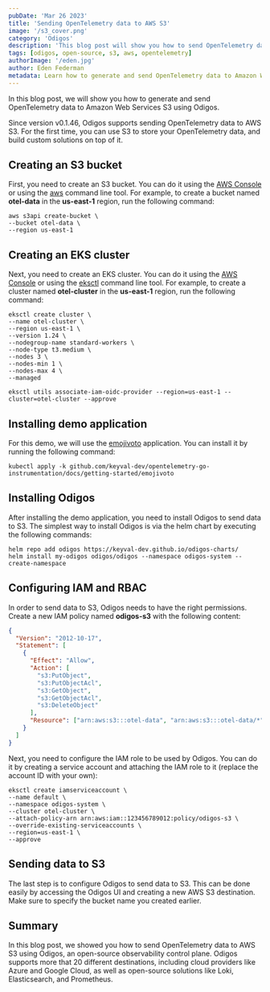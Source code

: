 ```yaml
---
pubDate: 'Mar 26 2023'
title: 'Sending OpenTelemetry data to AWS S3'
image: '/s3_cover.png'
category: 'Odigos'
description: 'This blog post will show you how to send OpenTelemetry data to Amazon Web Services S3'
tags: [odigos, open-source, s3, aws, opentelemetry]
authorImage: '/eden.jpg'
author: Eden Federman
metadata: Learn how to generate and send OpenTelemetry data to Amazon Web Services S3 using Odigos, improving your data storage and analysis capabilities.
---
```


In this blog post, we will show you how to generate and send OpenTelemetry data to Amazon Web Services S3 using Odigos.

Since version v0.1.46, Odigos supports sending OpenTelemetry data to AWS S3. For the first time, you can use S3 to store your OpenTelemetry data, and build custom solutions on top of it.

## Creating an S3 bucket

First, you need to create an S3 bucket. You can do it using the [AWS Console](https://console.aws.amazon.com/s3) or using the [aws](https://docs.aws.amazon.com/cli/latest/userguide/cli-chap-welcome.html) command line tool. For example, to create a bucket named **otel-data** in the **us-east-1** region, run the following command:

```console
aws s3api create-bucket \
--bucket otel-data \
--region us-east-1
```

## Creating an EKS cluster

Next, you need to create an EKS cluster. You can do it using the [AWS Console](https://console.aws.amazon.com/eks) or using the [eksctl](https://eksctl.io/) command line tool. For example, to create a cluster named **otel-cluster** in the **us-east-1** region, run the following command:

```console
eksctl create cluster \
--name otel-cluster \
--region us-east-1 \
--version 1.24 \
--nodegroup-name standard-workers \
--node-type t3.medium \
--nodes 3 \
--nodes-min 1 \
--nodes-max 4 \
--managed

eksctl utils associate-iam-oidc-provider --region=us-east-1 --cluster=otel-cluster --approve
```

## Installing demo application

For this demo, we will use the [emojivoto](https://github.com/BuoyantIO/emojivoto) application. You can install it by running the following command:

```console
kubectl apply -k github.com/keyval-dev/opentelemetry-go-instrumentation/docs/getting-started/emojivoto
```

## Installing Odigos

After installing the demo application, you need to install Odigos to send data to S3.
The simplest way to install Odigos is via the helm chart by executing the following commands:

```console
helm repo add odigos https://keyval-dev.github.io/odigos-charts/
helm install my-odigos odigos/odigos --namespace odigos-system --create-namespace
```

## Configuring IAM and RBAC

In order to send data to S3, Odigos needs to have the right permissions. Create a new IAM policy named **odigos-s3** with the following content:

```json
{
  "Version": "2012-10-17",
  "Statement": [
    {
      "Effect": "Allow",
      "Action": [
        "s3:PutObject",
        "s3:PutObjectAcl",
        "s3:GetObject",
        "s3:GetObjectAcl",
        "s3:DeleteObject"
      ],
      "Resource": ["arn:aws:s3:::otel-data", "arn:aws:s3:::otel-data/*"]
    }
  ]
}
```

Next, you need to configure the IAM role to be used by Odigos. You can do it by creating a service account and attaching the IAM role to it (replace the account ID with your own):

```console
eksctl create iamserviceaccount \
--name default \
--namespace odigos-system \
--cluster otel-cluster \
--attach-policy-arn arn:aws:iam::123456789012:policy/odigos-s3 \
--override-existing-serviceaccounts \
--region=us-east-1 \
--approve
```

## Sending data to S3

The last step is to configure Odigos to send data to S3. This can be done easily by accessing the Odigos UI and creating a new AWS S3 destination. Make sure to specify the bucket name you created earlier.

## Summary

In this blog post, we showed you how to send OpenTelemetry data to AWS S3 using Odigos, an open-source observability control plane. Odigos supports more that 20 different destinations, including cloud providers like Azure and Google Cloud, as well as open-source solutions like Loki, Elasticsearch, and Prometheus.
